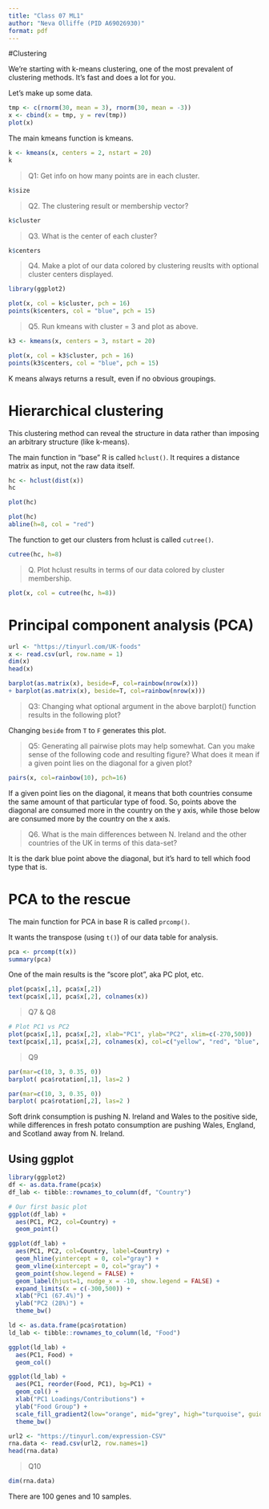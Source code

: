 ```yaml
---
title: "Class 07 ML1"
author: "Neva Olliffe (PID A69026930)"
format: pdf
---
```


#Clustering

We're starting with k-means clustering, one of the most prevalent of clustering methods. It's fast and does a lot for you. 

Let's make up some data. 
```r
tmp <- c(rnorm(30, mean = 3), rnorm(30, mean = -3))
x <- cbind(x = tmp, y = rev(tmp))
plot(x)
```

The main kmeans function is kmeans.
```r
k <- kmeans(x, centers = 2, nstart = 20)
k
```
> Q1: Get info on how many points are in each cluster.

```r
k$size
```

> Q2. The clustering result or membership vector? 

```r
k$cluster
```
> Q3. What is the center of each cluster? 

```r
k$centers
```
> Q4. Make a plot of our data colored by clustering reuslts with optional cluster centers displayed.

```r
library(ggplot2)

plot(x, col = k$cluster, pch = 16)
points(k$centers, col = "blue", pch = 15)
```


> Q5. Run kmeans with cluster = 3 and plot as above.

```r
k3 <- kmeans(x, centers = 3, nstart = 20)

plot(x, col = k3$cluster, pch = 16)
points(k3$centers, col = "blue", pch = 15)
```

K means always returns a result, even if no obvious groupings. 

# Hierarchical clustering
This clustering method can reveal the structure in data rather than imposing an arbitrary structure (like k-means).

The main function in "base" R is called `hclust()`. It requires a distance matrix as input, not the raw data itself.

```r
hc <- hclust(dist(x))
hc

```
```r
plot(hc)
```

```r
plot(hc)
abline(h=8, col = "red")
```


The function to get our clusters from hclust is called `cutree()`. 
```r
cutree(hc, h=8)
```
> Q. Plot hclust results in terms of our data colored by cluster membership.

```r
plot(x, col = cutree(hc, h=8))
```

# Principal component analysis (PCA)
```r
url <- "https://tinyurl.com/UK-foods"
x <- read.csv(url, row.name = 1)
dim(x)
head(x)
```

```r
barplot(as.matrix(x), beside=F, col=rainbow(nrow(x)))
+ barplot(as.matrix(x), beside=T, col=rainbow(nrow(x)))
```

> Q3: Changing what optional argument in the above barplot() function results in the following plot?

Changing `beside` from `T` to `F` generates this plot. 

>Q5: Generating all pairwise plots may help somewhat. Can you make sense of the following code and resulting figure? What does it mean if a given point lies on the diagonal for a given plot?

```r
pairs(x, col=rainbow(10), pch=16)
```
If a given point lies on the diagonal, it means that both countries consume the same amount of that particular type of food. So, points above the diagonal are consumed more in the country on the y axis, while those below are consumed more by the country on the x axis.

> Q6. What is the main differences between N. Ireland and the other countries of the UK in terms of this data-set?

It is the dark blue point above the diagonal, but it's hard to tell which food type that is. 

# PCA to the rescue
The main function for PCA in base R is called `prcomp()`. 

It wants the transpose (using `t()`) of our data table for analysis.
```r
pca <- prcomp(t(x))
summary(pca)
```

One of the main results is the "score plot", aka PC plot, etc.
```r
plot(pca$x[,1], pca$x[,2])
text(pca$x[,1], pca$x[,2], colnames(x))
```

>Q7 & Q8

```r
# Plot PC1 vs PC2
plot(pca$x[,1], pca$x[,2], xlab="PC1", ylab="PC2", xlim=c(-270,500))
text(pca$x[,1], pca$x[,2], colnames(x), col=c("yellow", "red", "blue", "green"))
```

>Q9 

```r
par(mar=c(10, 3, 0.35, 0))
barplot( pca$rotation[,1], las=2 )
```

```r
par(mar=c(10, 3, 0.35, 0))
barplot( pca$rotation[,2], las=2 )
```
Soft drink consumption is pushing N. Ireland and Wales to the positive side, while differences in fresh potato consumption are pushing Wales, England, and Scotland away from N. Ireland. 

## Using ggplot
```r
library(ggplot2)
df <- as.data.frame(pca$x)
df_lab <- tibble::rownames_to_column(df, "Country")

# Our first basic plot
ggplot(df_lab) + 
  aes(PC1, PC2, col=Country) + 
  geom_point()
```
```r
ggplot(df_lab) + 
  aes(PC1, PC2, col=Country, label=Country) + 
  geom_hline(yintercept = 0, col="gray") +
  geom_vline(xintercept = 0, col="gray") +
  geom_point(show.legend = FALSE) +
  geom_label(hjust=1, nudge_x = -10, show.legend = FALSE) +
  expand_limits(x = c(-300,500)) +
  xlab("PC1 (67.4%)") +
  ylab("PC2 (28%)") +
  theme_bw()
```
```r
ld <- as.data.frame(pca$rotation)
ld_lab <- tibble::rownames_to_column(ld, "Food")

ggplot(ld_lab) +
  aes(PC1, Food) +
  geom_col() 
```
```r
ggplot(ld_lab) +
  aes(PC1, reorder(Food, PC1), bg=PC1) +
  geom_col() + 
  xlab("PC1 Loadings/Contributions") +
  ylab("Food Group") +
  scale_fill_gradient2(low="orange", mid="grey", high="turquoise", guide=NULL) +
  theme_bw()
```

```r
url2 <- "https://tinyurl.com/expression-CSV"
rna.data <- read.csv(url2, row.names=1)
head(rna.data)
```
>Q10 

```r
dim(rna.data)
```

There are 100 genes and 10 samples.
